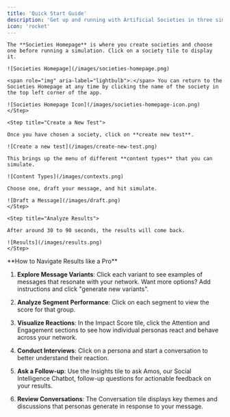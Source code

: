 ```yaml
---
title: 'Quick Start Guide'
description: 'Get up and running with Artificial Societies in three simple steps'
icon: 'rocket'
---
```


<Steps>
    <Step title="Choose a Society">

    The **Societies Homepage** is where you create societies and choose one before running a simulation. Click on a society tile to display it.

    ![Societies Homepage](/images/societies-homepage.png)
    
    <span role="img" aria-label="lightbulb">💡</span> You can return to the Societies Homepage at any time by clicking the name of the society in the top left corner of the app.

    ![Societies Homepage Icon](/images/societies-homepage-icon.png)
    </Step>

    <Step title="Create a New Test">

    Once you have chosen a society, click on **create new test**.

    ![Create a new test](/images/create-new-test.png)

    This brings up the menu of different **content types** that you can simulate.

    ![Content Types](/images/contexts.png)

    Choose one, draft your message, and hit simulate.

    ![Draft a Message](/images/draft.png)
    </Step>

    <Step title="Analyze Results">

    After around 30 to 90 seconds, the results will come back.

    ![Results](/images/results.png)
    </Step>
</Steps>

<Tip>
**How to Navigate Results like a Pro**

1. **Explore Message Variants**: Click each variant to see examples of messages that resonate with your network. Want more options? Add instructions and click "generate new variants".

2. **Analyze Segment Performance**: Click on each segment to view the score for that group.

3. **Visualize Reactions**: In the Impact Score tile, click the Attention and Engagement sections to see how individual personas react and behave across your network.

4. **Conduct Interviews**: Click on a persona and start a conversation to better understand their reaction.

5. **Ask a Follow-up**: Use the Insights tile to ask Amos, our Social Intelligence Chatbot, follow-up questions for actionable feedback on your results.

6. **Review Conversations**: The Conversation tile displays key themes and discussions that personas generate in response to your message.

</Tip>



